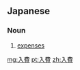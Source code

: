 ==Japanese==
{{ja-kanjitab|入|費}}

===Noun===
{{ja-noun|にゅうひ}}

# [[expense|expenses]]

[[mg:入費]]
[[pt:入費]]
[[zh:入費]]